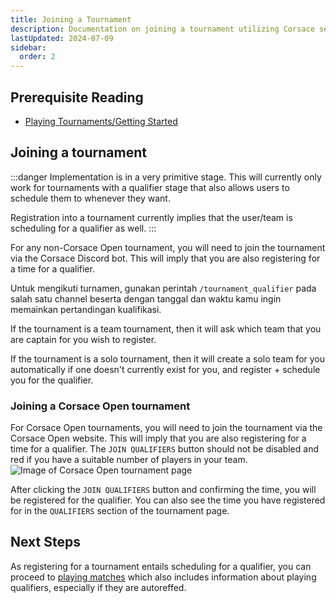 ```yaml
---
title: Joining a Tournament
description: Documentation on joining a tournament utilizing Corsace services.
lastUpdated: 2024-07-09
sidebar:
  order: 2
---
```



## Prerequisite Reading

* [Playing Tournaments/Getting Started](../)

## Joining a tournament

:::danger
Implementation is in a very primitive stage. This will currently only work for tournaments with a qualifier stage that also allows users to schedule them to whenever they want.

Registration into a tournament currently implies that the user/team is scheduling for a qualifier as well.
:::

For any non-Corsace Open tournament, you will need to join the tournament via the Corsace Discord bot. This will imply that you are also registering for a time for a qualifier.

Untuk mengikuti turnamen, gunakan perintah `/tournament_qualifier` pada salah satu channel beserta dengan tanggal dan waktu kamu ingin memainkan pertandingan kualifikasi.

If the tournament is a team tournament, then it will ask which team that you are captain for you wish to register.

If the tournament is a solo tournament, then it will create a solo team for you automatically if one doesn't currently exist for you, and register + schedule you for the qualifier.

### Joining a Corsace Open tournament

For Corsace Open tournaments, you will need to join the tournament via the Corsace Open website. This will imply that you are also registering for a time for a qualifier. The `JOIN QUALIFIERS` button should not be disabled and red if you have a suitable number of players in your team.
![Image of Corsace Open tournament page](../../../../images/tournament_play/joining_qualifier.png)

After clicking the `JOIN QUALIFIERS` button and confirming the time, you will be registered for the qualifier. You can also see the time you have registered for in the `QUALIFIERS` section of the tournament page.

## Next Steps

As registering for a tournament entails scheduling for a qualifier, you can proceed to [playing matches](./playing-matches) which also includes information about playing qualifiers, especially if they are autoreffed.
